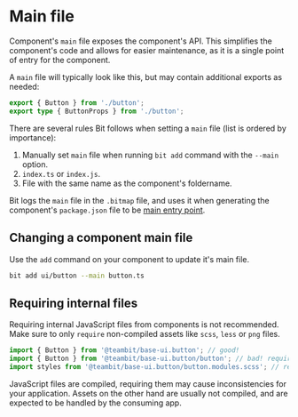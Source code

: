 # Main file

Component's `main` file exposes the component's API. This simplifies the component's code and allows for easier maintenance, as it is a single point of entry for the component.

A `main` file will typically look like this, but may contain additional exports as needed:

```ts
export { Button } from './button';
export type { ButtonProps } from './button';
```

There are several rules Bit follows when setting a `main` file (list is ordered by importance):

1. Manually set `main` file when running `bit add` command with the `--main` option.
1. `index.ts` or `index.js`.
1. File with the same name as the component's foldername.

Bit logs the `main` file in the `.bitmap` file, and uses it when generating the component's `package.json` file to be [main entry point](https://docs.npmjs.com/cli/v7/configuring-npm/package-json#main).

## Changing a component main file

Use the `add` command on your component to update it's main file.

```bash
bit add ui/button --main button.ts
```

## Requiring internal files

Requiring internal JavaScript files from components is not recommended. Make sure to only `require` non-compiled assets like `scss`, `less` or `png` files.

```ts
import { Button } from '@teambit/base-ui.button'; // good!
import { Button } from '@teambit/base-ui.button/button'; // bad! requires internal file of the component.
import styles from '@teambit/base-ui.button/button.modules.scss'; // resources like `scss` and `png` since they are not compiled and handles by the consuming app.
```

JavaScript files are compiled, requiring them may cause inconsistencies for your application. Assets on the other hand are usually not compiled, and are expected to be handled by the consuming app.

